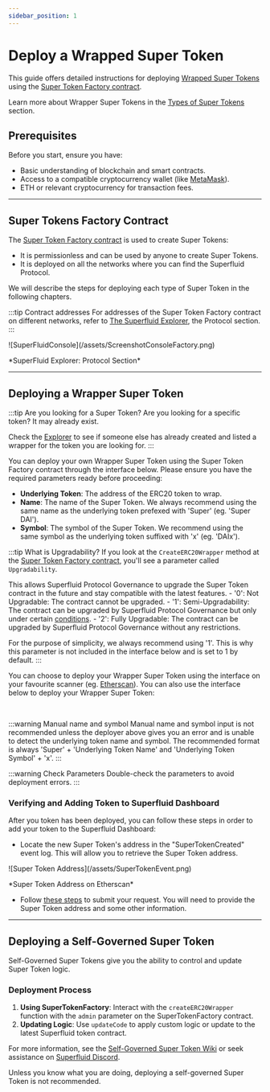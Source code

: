 ```yaml
---
sidebar_position: 1
---
```


# Deploy a Wrapped Super Token

This guide offers detailed instructions for deploying [Wrapped Super Tokens](/docs/protocol/super-tokens/overview#1-wrapper-super-tokens) using the [Super Token Factory contract](#super-tokens-factory-contract).

<Admonition type="info">

Learn more about Wrapper Super Tokens in the [Types of Super Tokens](/docs/protocol/super-tokens/overview.mdx#types-of-super-tokens) section.

</Admonition>

## Prerequisites

Before you start, ensure you have:

- Basic understanding of blockchain and smart contracts.
- Access to a compatible cryptocurrency wallet (like [MetaMask](https://metamask.io/)).
- ETH or relevant cryptocurrency for transaction fees.

---
## Super Tokens Factory Contract

The [Super Token Factory contract](https://github.com/superfluid-finance/protocol-monorepo/blob/dev/packages/ethereum-contracts/contracts/superfluid/SuperTokenFactory.sol) is used to create Super Tokens:
- It is permissionless and can be used by anyone to create Super Tokens.
- It is deployed on all the networks where you can find the Superfluid Protocol.

We will describe the steps for deploying each type of Super Token in the following chapters.

:::tip Contract addresses
For addresses of the Super Token Factory contract on different networks, refer to [The Superfluid Explorer](https://Explorer.superfluid.finance/), the Protocol section.
:::

<div style={{ display: 'flex', justifyContent: 'center' }}>
    ![SuperFluidConsole](/assets/ScreenshotConsoleFactory.png)
</div>
<div style={{ display: 'flex', justifyContent: 'center' }}>
    <p>*SuperFluid Explorer: Protocol Section*</p>
</div>

---

## Deploying a Wrapper Super Token

:::tip Are you looking for a Super Token?
Are you looking for a specific token? It may already exist.

Check the [Explorer](https://Explorer.superfluid.finance/) to see if someone else has already created and listed a wrapper for the token you are looking for.
:::

You can deploy your own Wrapper Super Token using the Super Token Factory contract through the interface below. Please ensure you have the required parameters ready before proceeding:
- **Underlying Token**: The address of the ERC20 token to wrap.
- **Name**: The name of the Super Token. We always recommend using the same name as the underlying token prefexed with 'Super' (eg. 'Super DAI').
- **Symbol**: The symbol of the Super Token. We recommend using the same symbol as the underlying token suffixed with 'x' (eg. 'DAIx').

:::tip What is Upgradability?
If you look at the `CreateERC20Wrapper` method at the [Super Token Factory contract](https://github.com/superfluid-finance/protocol-monorepo/blob/dev/packages/ethereum-contracts/contracts/superfluid/SuperTokenFactory.sol), you'll see a parameter called `Upgradability`.

This allows Superfluid Protocol Governance to upgrade the Super Token contract in the future and stay compatible with the latest features.
    - '0': Not Upgradable: The contract cannot be upgraded.
    - '1': Semi-Upgradability: The contract can be upgraded by Superfluid Protocol Governance but only under certain [conditions](https://github.com/superfluid-finance/protocol-monorepo/wiki/About-Super-Token-Classification).
    - '2': Fully Upgradable: The contract can be upgraded by Superfluid Protocol Governance without any restrictions.

For the purpose of simplicity, we always recommend using '1'. This is why this parameter is not included in the interface below and is set to 1 by default.
:::

You can choose to deploy your Wrapper Super Token using the interface on your favourite scanner (eg. [Etherscan](https://etherscan.io/)).
You can also use the interface below to deploy your Wrapper Super Token:
<ERC20Wrapper/>

<br/>

:::warning Manual name and symbol
Manual name and symbol input is not recommended unless the deployer above gives you an error and is unable to detect the underlying token name and symbol. The recommended format is always 'Super' + 'Underlying Token Name' and 'Underlying Token Symbol' + 'x'.
:::

:::warning Check Parameters
Double-check the parameters to avoid deployment errors.
:::

### Verifying and Adding Token to Superfluid Dashboard

After you token has been deployed, you can follow these steps in order to add your token to the Superfluid Dashboard:
- Locate the new Super Token's address in the "SuperTokenCreated" event log. This will allow you to retrieve the Super Token address.

<div style={{ display: 'flex', justifyContent: 'center' }}>
    ![Super Token Address](/assets/SuperTokenEvent.png)
</div>
<div style={{ display: 'flex', justifyContent: 'center' }}>
    <p>*Super Token Address on Etherscan*</p>
</div>

- Follow [these steps](/docs/protocol/contribute/submit-token-dashboard) to submit your request. You will need to provide the Super Token address and some other information.

---

## Deploying a Self-Governed Super Token

Self-Governed Super Tokens give you the ability to control and update Super Token logic.

### Deployment Process

1. **Using SuperTokenFactory**: Interact with the `createERC20Wrapper` function with the `admin` parameter on the SuperTokenFactory contract.
2. **Updating Logic**: Use `updateCode` to apply custom logic or update to the latest Superfluid token contract.

<Admonition type="tip">

For more information, see the [Self-Governed Super Token Wiki](https://github.com/superfluid-finance/protocol-monorepo/wiki/Self-Governed-Super-Token) or seek assistance on [Superfluid Discord](https://discord.superfluid.finance/).

</Admonition>

<Admonition type="warning" title="Be careful!">

Unless you know what you are doing, deploying a self-governed Super Token is not recommended.

</Admonition>
